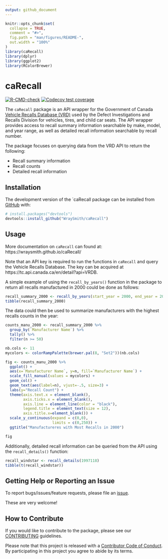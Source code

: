 ```yaml
---
output: github_document
---
```


<!-- README.md is generated from README.Rmd. Please edit that file -->

```r
knitr::opts_chunk$set(
  collapse = TRUE,
  comment = "#>",
  fig.path = "man/figures/README-",
  out.width = "100%"
)
library(caRecall)
library(dplyr)
library(ggplot2)
library(RColorBrewer)
```

# caRecall

<!-- badges: start -->
[![R-CMD-check](https://github.com/WraySmith/caRecall/workflows/R-CMD-check/badge.svg)](https://github.com/WraySmith/caRecall/actions)
[![Codecov test coverage](https://codecov.io/gh/WraySmith/caRecall/branch/main/graph/badge.svg)](https://codecov.io/gh/WraySmith/caRecall?branch=main)
<!-- badges: end -->

The `caRecall` package is an API wrapper for the Government of Canada [Vehicle Recalls Database (VRD)](https://tc.api.canada.ca/en/detail?api=VRDB) used by the Defect Investigations and Recalls Division for vehicles, tires, and child car seats. The API wrapper provides access to recall summary information searchable by make, model, and year range, as well as detailed recall information searchable by recall number.

The package focuses on querying data from the VRD API to return the following:

- Recall summary information
- Recall counts
- Detailed recall information

## Installation

The development version of the `caRecall package can be installed from [GitHub](https://github.com/) with:

``` r
# install.packages("devtools")
devtools::install_github("WraySmith/caRecall")
```

## Usage
More documentation on `caRecall` can found at: https://wraysmith.github.io/caRecall/

Note that an API key is required to run the functions in `caRecall` and query the Vehicle Recalls Database. The key can be acquired at https://tc.api.canada.ca/en/detail?api=VRDB.

A simple example of using the `recall_by_years()` function in the package to return all recalls manufactured in 2000 could be done as follows:

```r
recall_summary_2000 <- recall_by_years(start_year = 2000, end_year = 2000, limit = 3000)
tibble(recall_summary_2000)
```

The data could then be used to summarize manufacturers with the highest recalls counts in the year:
```r
counts_manu_2000 <- recall_summary_2000 %>%
  group_by(`Manufacturer Name`) %>%
  tally() %>%
  filter(n >= 50)

nb.cols <- 11
mycolors <- colorRampPalette(brewer.pal(8, "Set2"))(nb.cols)

fig <- counts_manu_2000 %>% 
  ggplot() + 
  aes(x=`Manufacturer Name`, y=n, fill=`Manufacturer Name`) +
  scale_fill_manual(values = mycolors) +
  geom_col() +
  geom_text(aes(label=n), vjust=-.5, size=3) +
  labs(y="Recall Count") +
  theme(axis.text.x = element_blank(),
        axis.ticks.x = element_blank(),
        axis.line = element_line(color = "black"),
        legend.title = element_text(size = 12),
        axis.title.x=element_blank()) +
  scale_y_continuous(expand = c(0,0),
                     limits = c(0,250)) +
  ggtitle("Manufactureres with Most Recalls in 2000")
```

```r
fig
```

Additionally, detailed recall information can be queried from the API using the `recall_details()` function:

```r
recall_windstar <- recall_details(1997118)
tibble(t(recall_windstar))
```

## Getting Help or Reporting an Issue

To report bugs/issues/feature requests, please file an [issue](https://github.com/WraySmith/caRecall/issues).

These are very welcome!

## How to Contribute

If you would like to contribute to the package, please see our 
[CONTRIBUTING](https://github.com/WraySmith/caRecall/blob/main/CONTRIBUTING.md) guidelines.
  
Please note that this project is released with a [Contributor Code of Conduct](https://github.com/WraySmith/caRecall/blob/main/CODE_OF_CONDUCT.md). By participating in this project you agree to abide by its terms.
